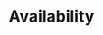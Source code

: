 ---
id: "sd_easy_mc_011"
questionType: "MULTIPLE_CHOICE"
title: "Availability"
description: "What does high availability mean?"
difficulty: "EASY"
category: "System Design"
options:
  - "System is always online"
  - "System is encrypted"
  - "System stores more data"
  - "System uses less memory"
correctAnswer: 0
---